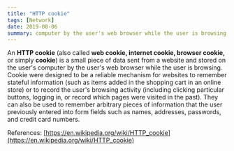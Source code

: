 ```yaml
---
title: "HTTP cookie"
tags: [Network]
date: 2019-08-06
summary: computer by the user's web browser while the user is browsing.
---
```


An **HTTP cookie** (also called **web cookie, internet cookie, browser cookie,** or
simply **cookie**) is a small piece of data sent from a website and stored on the user's
computer by the user's web browser while the user is browsing. Cookie were designed to be
a reliable mechanism for websites to remember stateful information (such as items added in
the shopping cart in an online store) or to record the user's browsing activity (including
clicking particular buttons, logging in, or record which pages were visited in the past).
They can also be used to remember arbitrary pieces of information that the user previously
entered into form fields such as names, addresses, passwords, and credit card numbers.

References: [https://en.wikipedia.org/wiki/HTTP_cookie](https://en.wikipedia.org/wiki/HTTP_cookie)
